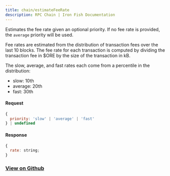 ```yaml
---
title: chain/estimateFeeRate
description: RPC Chain | Iron Fish Documentation
---
```


Estimates the fee rate given an optional priority. If no fee rate is provided, the `average` priority will be used.

Fee rates are estimated from the distribution of transaction fees over the last 10 blocks. The fee rate for each transaction is computed by dividing the transaction fee in $ORE by the size of the transaction in kB.

The slow, average, and fast rates each come from a percentile in the distribution:

- slow: 10th
- average: 20th
- fast: 30th

#### Request

```js
{
  priority: 'slow' | 'average' | 'fast'
} | undefined
```

#### Response

```js
{
  rate: string;
}
```

### [View on Github](https://github.com/iron-fish/ironfish/blob/master/ironfish/src/rpc/routes/chain/estimateFeeRate.ts)
